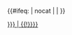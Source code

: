 {{鐵道路線|lua=1
| 模板名稱 = 乌鲁木齐地铁1号线
| 名稱 = [[乌鲁木齐地铁]][[乌鲁木齐地铁1号线|1号线]]
| 代表色 = {{乌鲁木齐地铁颜色|1}}
| Logo = 
| 背景顏色 = #FFFFFF
| 显示条件 = 
| 車站列表 = 三屯碑 ~ 新疆大学 ~ 二道桥 ~ 南门站 (乌鲁木齐市) ~ 北门站 (乌鲁木齐市) ~ 新兴街 ~ 南湖广场 ~ 南湖北路 ~ 王家梁 ~ 八楼 ~ 新疆图书馆 ~ 中营工 ~ 小西沟 ~ 铁路局站 (乌鲁木齐市) ~ 体育中心站 (乌鲁木齐市) ~ 植物园站 (乌鲁木齐市) ~ 迎宾路口站 (乌鲁木齐市) ~ 三工 ~ 宣仁墩 ~ 大地窝堡 ~ 国际机场
|其他 = '''车辆段'''：[[中营宫车辆段|中营宫]] '''停车场'''：[[南郊停车场|南郊]]
}}<includeonly>{{#ifeq: {{{1}}} | nocat | <!--空--> | [[Category:乌鲁木齐地铁1号线车站{{#if: {{{1|}}} | {{!}}{{{1|}}}}}]] }}</includeonly><noinclude>{{Documentation}}</noinclude>
